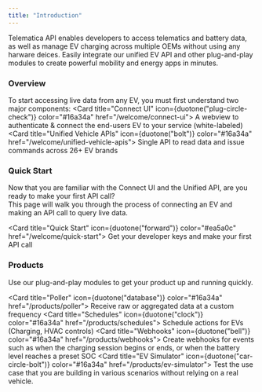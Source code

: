 ```yaml
---
title: "Introduction"
---
```


Telematica API enables developers to access telematics and battery data, as well as manage EV charging across multiple OEMs without using any harware deices. Easily integrate our unified EV API and other plug-and-play modules to create powerful mobility and energy apps in minutes.

### Overview
To start accessing live data from any EV, you must first understand two major components:
<CardGroup cols={2}>
  <Card title="Connect UI" icon={duotone("plug-circle-check")} color="#16a34a" href="/welcome/connect-ui">
    A webview to authenticate & connect the end-users EV to your service (white-labeled)
  </Card>
  <Card title="Unified Vehicle APIs" icon={duotone("bolt")} color="#16a34a" href="/welcome/unified-vehicle-apis">
    Single API to read data and issue commands across 26+ EV brands
  </Card>
</CardGroup>

### Quick Start
Now that you are familiar with the Connect UI and the Unified API, are you ready to make your first API call?
<br/> This page will walk you through the process of connecting an EV and making an API call to query live data.

<Card title="Quick Start" icon={duotone("forward")} color="#ea5a0c" href="/welcome/quick-start">
  Get your developer keys and make your first API call
</Card>

### Products
Use our plug-and-play modules to get your product up and running quickly.

<CardGroup cols={2}>
  
  <Card title="Poller" icon={duotone("database")} color="#16a34a" href="/products/poller">
    Receive raw or aggregated data at a custom frequency
  </Card>
  <Card title="Schedules" icon={duotone("clock")} color="#16a34a" href="/products/schedules">
    Schedule actions for EVs (Charging, HVAC controls)
  </Card>
  <Card title="Webhooks" icon={duotone("bell")} color="#16a34a" href="/products/webhooks">
Create webhooks for events such as when the charging session begins or ends, or when the battery level reaches a preset SOC
 </Card>
  <Card title="EV Simulator" icon={duotone("car-circle-bolt")} color="#16a34a" href="/products/ev-simulator">
Test the use case that you are building in various scenarios without relying on a real vehicle.
  </Card>
</CardGroup>


